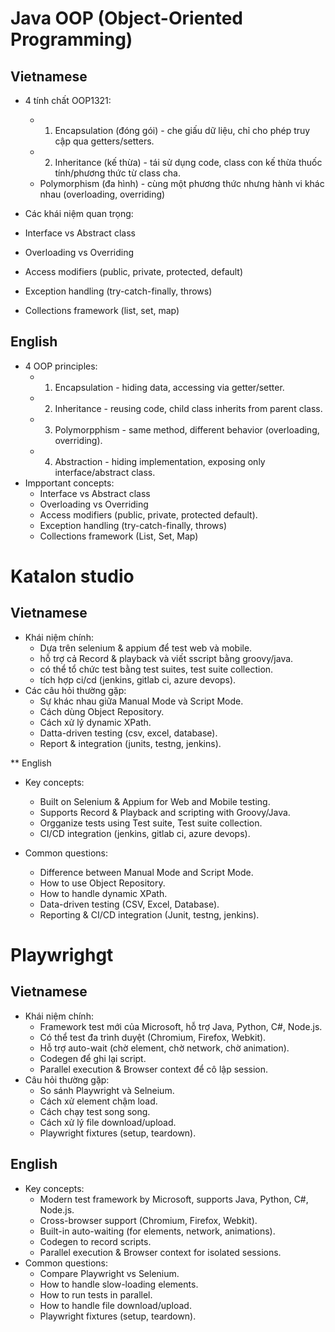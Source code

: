 # Java OOP (Object-Oriented Programming)

## Vietnamese

- 4 tính chất OOP1321:
  - 1. Encapsulation (đóng gói) - che giấu dữ liệu, chỉ cho phép truy cập qua getters/setters.
  - 2. Inheritance (kế thừa) - tái sử dụng code, class con kế thừa thuốc tính/phương thức từ class cha.
  - Polymorphism (đa hình) - cùng một phương thức nhưng hành vi khác nhau (overloading, overriding)

- Các khái niệm quan trọng:
 - Interface vs Abstract class
 - Overloading vs Overriding
 - Access modifiers (public, private, protected, default)
 - Exception handling (try-catch-finally, throws)
 - Collections framework (list, set, map)

## English

- 4 OOP principles:
  - 1. Encapsulation - hiding data, accessing via getter/setter.
  - 2. Inheritance - reusing code, child class inherits from parent class.
  - 3. Polymorpphism - same method, different behavior (overloading, overriding).
  - 4. Abstraction - hiding implementation, exposing only interface/abstract class.
- Impportant concepts:
  - Interface vs Abstract class
  - Overloading vs Overriding
  - Access modifiers (public, private, protected default).
  - Exception handling (try-catch-finally, throws)
  - Collections framework (List, Set, Map)

# Katalon studio

## Vietnamese
- Khái niệm chính:
  - Dựa trên selenium & appium để test web và mobile.
  - hỗ trợ cả Record & playback và viết sscript bằng groovy/java.
  - có thể tổ chức test bằng test suites, test suite collection.
  - tích hợp ci/cd (jenkins, gitlab ci, azure devops).
- Các câu hỏi thường gặp:
  - Sự khác nhau giữa Manual Mode và Script Mode.
  - Cách dùng Object Repository.
  - Cách xử lý dynamic XPath.
  - Datta-driven testing (csv, excel, database).
  - Report & integration (junits, testng, jenkins).

** English
- Key concepts:
  - Built on Selenium & Appium for Web and Mobile testing.
  - Supports Record & Playback and scripting with Groovy/Java.
  - Orgganize tests using Test suite, Test suite collection.
  - CI/CD integration (jenkins, gitlab ci, azure devops).

- Common questions:
  - Difference between Manual Mode and Script Mode.
  - How to use Object Repository.
  - How to handle dynamic XPath.
  - Data-driven testing (CSV, Excel, Database).
  - Reporting & CI/CD integration (Junit, testng, jenkins).

# Playwrighgt

## Vietnamese
- Khái niệm chính:
  - Framework test mới của Microsoft, hỗ trợ Java, Python, C#, Node.js.
  - Có thể test đa trình duyệt (Chromium, Firefox, Webkit).
  - Hỗ trợ auto-wait (chờ element, chờ network, chờ animation).
  - Codegen để ghi lại script.
  - Parallel execution & Browser context để cô lập session.
- Câu hỏi thường gặp:
  - So sánh Playwright và Selneium.
  - Cách xử element chậm load.
  - Cách chạy test song song.
  - Cách xử lý file download/upload.
  - Playwright fixtures (setup, teardown).

## English
- Key concepts:
  - Modern test framework by Microsoft, supports Java, Python, C#, Node.js.
  - Cross-browser support (Chromium, Firefox, Webkit).
  - Built-in auto-waiting (for elements, network, animations).
  - Codegen to record scripts.
  - Parallel execution & Browser context for isolated sessions.
- Common questions:
  - Compare Playwright vs Selenium.
  - How to handle slow-loading elements.
  - How to run tests in parallel.
  - How to handle file download/upload.
  - Playwright fixtures (setup, teardown).

